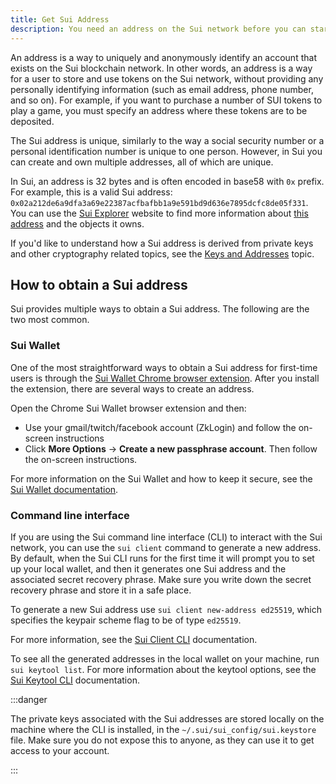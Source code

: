 ```yaml
---
title: Get Sui Address
description: You need an address on the Sui network before you can start trading NFTs, purchase SUI tokens, or perform other transactions.
---
```


An address is a way to uniquely and anonymously identify an account that exists on the Sui blockchain network. In other words, an address is a way for a user to store and use tokens on the Sui network, without providing any personally identifying information (such as email address, phone number, and so on). For example, if you want to purchase a number of SUI tokens to play a game, you must specify an address where these tokens are to be deposited.

The Sui address is unique, similarly to the way a social security number or a personal identification number is unique to one person. However, in Sui you can create and own multiple addresses, all of which are unique. 

In Sui, an address is 32 bytes and is often encoded in base58 with `0x` prefix. For example, this is a valid Sui address: `0x02a212de6a9dfa3a69e22387acfbafbb1a9e591bd9d636e7895dcfc8de05f331`. You can use the [Sui Explorer](https://suiexplorer.com/) website to find more information about [this address](https://suiexplorer.com/address/0x02a212de6a9dfa3a69e22387acfbafbb1a9e591bd9d636e7895dcfc8de05f331) and the objects it owns.

If you'd like to understand how a Sui address is derived from private keys and other cryptography related topics, see the [Keys and Addresses](/concepts/cryptography/transaction-auth/keys-addresses.mdx) topic.


## How to obtain a Sui address

Sui provides multiple ways to obtain a Sui address. The following are the two most common. 

### Sui Wallet

One of the most straightforward ways to obtain a Sui address for first-time users is through the [Sui Wallet Chrome browser extension](https://chrome.google.com/webstore/detail/sui-wallet/opcgpfmipidbgpenhmajoajpbobppdil). After you install the extension, there are several ways to create an address. 

Open the Chrome Sui Wallet browser extension and then:
- Use your gmail/twitch/facebook account (ZkLogin) and follow the on-screen instructions
- Click **More Options** → **Create a new passphrase account**. Then follow the on-screen instructions. 

For more information on the Sui Wallet and how to keep it secure, see the [Sui Wallet documentation](https://mysten-docs-site.vercel.app/wallet). 

### Command line interface

If you are using the Sui command line interface (CLI) to interact with the Sui network, you can use the `sui client` command to generate a new address. By default, when the Sui CLI runs for the first time it will prompt you to set up your local wallet, and then it generates one Sui address and the associated secret recovery phrase. Make sure you write down the secret recovery phrase and store it in a safe place. 


To generate a new Sui address use `sui client new-address ed25519`, which specifies the keypair scheme flag to be of type `ed25519`.

For more information, see the [Sui Client CLI](../../../references/cli/client.mdx) documentation.

To see all the generated addresses in the local wallet on your machine, run `sui keytool list`. For more information about the keytool options, see the [Sui Keytool CLI](../../../references/cli/keytool.mdx) documentation.

:::danger

The private keys associated with the Sui addresses are stored locally on the machine where the CLI is installed, in the `~/.sui/sui_config/sui.keystore` file. Make sure you do not expose this to anyone, as they can use it to get access to your account.

:::

